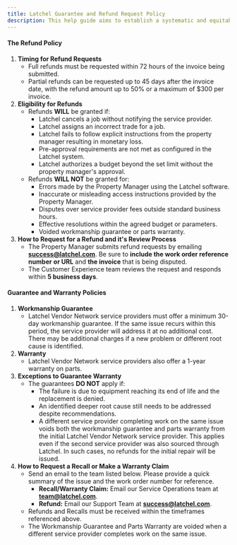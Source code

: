 ---
title: Latchel Guarantee and Refund Request Policy
description: This help guide aims to establish a systematic and equitable refund and service process that will make the decision making process transparent and fair for both Latchel and the Property Manager.
---

#### **The Refund Policy**

1.  **Timing for Refund Requests**
    * Full refunds must be requested within 72 hours of the invoice being submitted.
    * Partial refunds can be requested up to 45 days after the invoice date, with the refund amount up to 50% or a maximum of $300 per invoice.
2.  **Eligibility for Refunds**
    * Refunds **WILL** be granted if:
        * Latchel cancels a job without notifying the service provider.
        * Latchel assigns an incorrect trade for a job.
        * Latchel fails to follow explicit instructions from the property manager resulting in monetary loss.
        * Pre-approval requirements are not met as configured in the Latchel system.
        * Latchel authorizes a budget beyond the set limit without the property manager's approval.
    * Refunds **WILL NOT** be granted for:
        * Errors made by the Property Manager using the Latchel software.
        * Inaccurate or misleading access instructions provided by the Property Manager.
        * Disputes over service provider fees outside standard business hours.
        * Effective resolutions within the agreed budget or parameters.
        * Voided workmanship guarantee or parts warranty.
3.  **How to Request for a Refund and it's Review Process**
    * The Property Manager submits refund requests by emailing **[success@latchel.com](mailto:success@latchel.com)**. Be sure to **include the work order reference number** **or URL** and **the invoice** that is being disputed.
    * The Customer Experience team reviews the request and responds within **5 business days**.

#### **Guarantee and Warranty Policies**

1.  **Workmanship Guarantee**
    * Latchel Vendor Network service providers must offer a minimum 30-day workmanship guarantee. If the same issue recurs within this period, the service provider will address it at no additional cost. There may be additional charges if a new problem or different root cause is identified.
2.  **Warranty**
    * Latchel Vendor Network service providers also offer a 1-year warranty on parts.
3.  **Exceptions to Guarantee Warranty**
    * The guarantees **DO NOT** apply if:
        * The failure is due to equipment reaching its end of life and the replacement is denied.
        * An identified deeper root cause still needs to be addressed despite recommendations.
        * A different service provider completing work on the same issue voids both the workmanship guarantee and parts warranty from the initial Latchel Vendor Network service provider. This applies even if the second service provider was also sourced through Latchel. In such cases, no refunds for the initial repair will be issued.
4.  **How to Request a Recall or Make a Warranty Claim**
    * Send an email to the team listed below. Please provide a quick summary of the issue and the work order number for reference.
        * **Recall/Warranty Claim:** Email our Service Operations team at **[team@latchel.com](mailto:team@latchel.com)**.
        * **Refund:** Email our Support Team at **[success@latchel.com](mailto:success@latchel.com)**.
    * Refunds and Recalls must be received within the timeframes referenced above.
    * The Workmanship Guarantee and Parts Warranty are voided when a different service provider completes work on the same issue.
